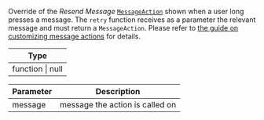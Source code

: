 Override of the _Resend Message_ [`MessageAction`](/reactnative/object-types/message-action) shown when a user long presses a message.
The `retry` function receives as a parameter the relevant message and must return a `MessageAction`.
Please refer to [the guide on customizing message actions](../../../../guides/message_actions_customization.mdx) for details.

| Type             |
| ---------------- |
| function \| null |

| Parameter | Description                     |
| --------- | ------------------------------- |
| message   | message the action is called on |
